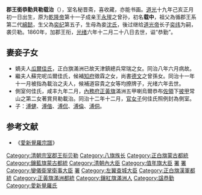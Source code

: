 {{Hatnote|这是[[满族人名|满族人名]]，只称名而不与姓氏连用，其姓氏为[[爱新觉罗氏|爱新觉罗]]。}}
{{明清人物信息框
| 姓名 =載治
| 最高職務 =
| 屆數 =二
| 國家 =清朝（郡王［奕緯系］）
| 前任 =[[奕緯|奕緯]]
| 繼任 =[[溥倫|溥倫]]
| 爵位 =貝勒
| 籍貫 =右翼近支鑲紅旗第一族
| 族裔 = 
| 旗籍 =鑲紅旗
| 府邸 =
| 世系 = 
| 字號 = 
| 諡號 =
| 出生日期 =1839年2月14日
| 出生地點 =
| 逝世日期 =1881年2月7日
| 逝世地點 =
| 墓葬 =
| 配偶 =
| 親屬 =父：鎮國將軍[[奕紀|奕紀]]<br>養父：隱志郡王[[奕緯|奕緯]]<br>子：[[溥健|溥健]]、[[溥偕|溥偕]]、[[溥侃|溥侃]]、貝勒銜貝子[[溥伦|溥伦]]、不入八分輔國公銜一等鎮國將軍[[溥侗|溥侗]]
| 出身 = 
| 經歷 = 右翼近支族長（咸豐八年～？年）<br>前引大臣（同治元年～？年）<br>正白旗蒙古都統（同治十年～？年）<br>鑲藍旗蒙古都統（署任，同治十年～？年）<br>稽查七倉大臣（同治十年～？年）<br>內官房大臣（同治十年～？年）<br>內大臣（同治十年～？年）<br>正白旗蒙古專操大臣（同治十一年～？年）<br>值年旗大臣（同治十二年～？年）<br>鑲紅旗漢軍都統（署任，同治十三年）<br>鑲黃旗漢軍都統（署任，同治十三年）<br>輿鑾衛掌衛事大臣（署任，同治十三年～？年）<br>鑲白旗蒙古都統（署任，同治十三年～？年）<br>左翼查城大臣（同治十三年～？年）<br>正白旗漢軍都統（署任，同治十三年～？年）<br>正黃旗滿洲都統（署任，光緒二年～？年）
| 著作 =
}}

'''郡王銜恭勤貝勒载治'''（{{bd|1839年|2月14日|1881年|1月27日}}），室名秘晋斋，喜收藏，亦能书画。[[道光|道光]]十九年己亥正月初一日出生，原为[[乾隆帝|乾隆帝]]第十一子成亲王[[永瑆|永瑆]]之曾孙，初名'''载中'''，祖父為循郡王系第二代[[綿懿|綿懿]]，生父為[[奕纪|奕纪]]第五子，生母為妾[[沈氏|沈氏]]，後过继给[[道光帝|道光帝]]长子[[奕纬|奕纬]]为嗣，袭贝勒。1860年，加郡王衔，[[光绪|光绪]]六年十二月二十八日去世，谥“恭勤”。

==妻妾子女==

*嫡夫人[[瓜爾佳氏|瓜爾佳氏]]，正白旗滿洲已故天津鎮總兵常瑞之女。同治八年六月病故。
*繼夫人蘇完呢瓜爾佳氏，候補[[知府|知府]]徵霖之女，尚書[[德文_(乾隆進士)|德文]]之曾孫女。同治十一年十一月被指為載治之夫人，候補道容貴之女等均撩牌子，光绪六年去世。
*側室何佳氏，咸丰九年二月，[[內務府正黃旗|內務府正黃旗]]滿洲五甲喇烏爾恭布[[佐領|佐領]]下[[披甲人|披甲]]常山之第二女著賞貝勒載治。同治十二年十二月，[[官女子|官女子]]何佳氏照例封為側室。
*子：[[溥健|溥健]]、[[溥偕|溥偕]]、[[溥侃|溥侃]]、[[溥倫|溥倫]]、[[溥侗|溥侗]]。

==参考文献==
*《[[愛新覺羅宗譜|愛新覺羅宗譜]]》

{{start box}}
{{s-hou|隱志郡王世系|1839年|2月14日|1881年|1月27日|清宣宗世系}}
{{s-roy}}
{{s-before|養父隱志郡王[[奕緯|奕緯]]}}
{{s-title|[[奕纬|貝勒（奕緯系）]]|任職期間:1854年－1881年}}
{{s-after|遞降為貝子<br>四子貝勒銜貝子[[溥倫|溥倫]]}}
{{end box}}

[[Category:清朝宗室郡王衔贝勒|Category:清朝宗室郡王衔贝勒]]
[[Category:八旗族长|Category:八旗族长]]
[[Category:正白旗蒙古都統|Category:正白旗蒙古都統]]
[[Category:鑲藍旗蒙古都統|Category:鑲藍旗蒙古都統]]
[[Category:清朝內大臣|Category:清朝內大臣]]
[[Category:值年旗大臣|Category:值年旗大臣]]
[[Category:鑲紅旗漢軍都統|署]]
[[Category:鑲黃旗漢軍都統|署]]
[[Category:鑾儀衛掌衛事大臣|Category:鑾儀衛掌衛事大臣]]
[[Category:鑲白旗蒙古都統|署]]
[[Category:左翼查城大臣|Category:左翼查城大臣]]
[[Category:正白旗漢軍都統|Category:正白旗漢軍都統]]
[[Category:正黃旗滿洲都統|Category:正黃旗滿洲都統]]
[[Category:鑲紅旗滿洲人|Category:鑲紅旗滿洲人]]
[[Category:諡恭勤|Category:諡恭勤]]
[[Category:愛新覺羅氏|Category:愛新覺羅氏]]